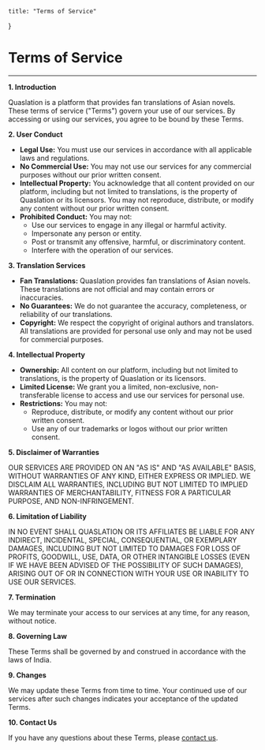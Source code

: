     title: "Terms of Service"
}


# Terms of Service
---

**1. Introduction**

Quaslation is a platform that provides fan translations of Asian novels. These terms of service ("Terms") govern your use of our services. By accessing or using our services, you agree to be bound by these Terms.

**2. User Conduct**

* **Legal Use:** You must use our services in accordance with all applicable laws and regulations.
* **No Commercial Use:** You may not use our services for any commercial purposes without our prior written consent.
* **Intellectual Property:** You acknowledge that all content provided on our platform, including but not limited to translations, is the property of Quaslation or its licensors. You may not reproduce, distribute, or modify any content without our prior written consent.
* **Prohibited Conduct:** You may not:
    * Use our services to engage in any illegal or harmful activity.
    * Impersonate any person or entity.
    * Post or transmit any offensive, harmful, or discriminatory content.
    * Interfere with the operation of our services.

**3. Translation Services**

* **Fan Translations:** Quaslation provides fan translations of Asian novels. These translations are not official and may contain errors or inaccuracies.
* **No Guarantees:** We do not guarantee the accuracy, completeness, or reliability of our translations.
* **Copyright:** We respect the copyright of original authors and translators. All translations are provided for personal use only and may not be used for commercial purposes.

**4. Intellectual Property**

* **Ownership:** All content on our platform, including but not limited to translations, is the property of Quaslation or its licensors.
* **Limited License:** We grant you a limited, non-exclusive, non-transferable license to access and use our services for personal use.
* **Restrictions:** You may not:
    * Reproduce, distribute, or modify any content without our prior written consent.
    * Use any of our trademarks or logos without our prior written consent.

**5. Disclaimer of Warranties**

OUR SERVICES ARE PROVIDED ON AN "AS IS" AND "AS AVAILABLE" BASIS, WITHOUT WARRANTIES OF ANY KIND, EITHER EXPRESS OR IMPLIED. WE DISCLAIM ALL WARRANTIES, INCLUDING BUT NOT LIMITED TO IMPLIED WARRANTIES OF MERCHANTABILITY, FITNESS FOR A PARTICULAR PURPOSE, AND NON-INFRINGEMENT.

**6. Limitation of Liability**

IN NO EVENT SHALL QUASLATION OR ITS AFFILIATES BE LIABLE FOR ANY INDIRECT, INCIDENTAL, SPECIAL, CONSEQUENTIAL, OR EXEMPLARY DAMAGES, INCLUDING BUT NOT LIMITED TO DAMAGES FOR LOSS OF PROFITS, GOODWILL, USE, DATA, OR OTHER INTANGIBLE LOSSES (EVEN IF WE HAVE BEEN ADVISED OF THE POSSIBILITY OF SUCH DAMAGES), ARISING OUT OF OR IN CONNECTION WITH YOUR USE OR INABILITY TO USE OUR SERVICES.

**7. Termination**

We may terminate your access to our services at any time, for any reason, without notice.

**8. Governing Law**

These Terms shall be governed by and construed in accordance with the laws of India.

**9. Changes**

We may update these Terms from time to time. Your continued use of our services after such changes indicates your acceptance of the updated Terms.

**10. Contact Us**

If you have any questions about these Terms, please [contact us](/contact).
